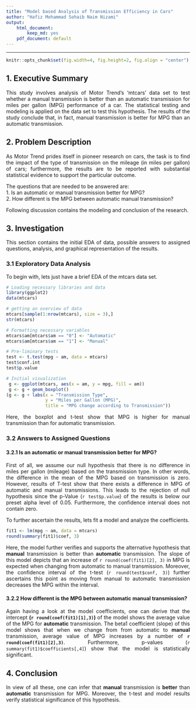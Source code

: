 ```yaml
---
title: "Model based Analysis of Transmission Efficiency in Cars"
author: "Hafiz Mohammad Sohaib Naim Nizami"
output: 
    html_document:
        keep_md: yes
    pdf_document: default
---
```


<!-- Sjustifying text -->
<style>
    body {
        text-align: justify;
    }
</style>
<hr>

```r
knitr::opts_chunk$set(fig.width=4, fig.height=2, fig.align = "center") 
```  
  
## 1. Executive Summary  

This study involves analysis of Motor Trend's 'mtcars' data set to test whether a manual transmission is better than an automatic transmission for miles per gallon (MPG) performance of a car. The statistical testing and modeling is applied on the data set to test this hypothesis. The results of the study conclude that, in fact, manual transmission is better for MPG than an automatic transmission.  

## 2. Problem Description  

As Motor Trend prides itself in pioneer research on cars, the task is to find the impact of the type of transmission on the mileage (in miles per gallon) of cars; furthermore, the results are to be reported with substantial statistical evidence to support the particular outcome.  

The questions that are needed to be answered are:  
1. Is an automatic or manual transmission better for MPG?  
2. How different is the MPG between automatic manual transmission?  

Following discussion contains the modeling and conclusion of the research.  

</hr>

## 3. Investigation  

This section contains the initial EDA of data, possible answers to assigned questions, analysis, and graphical representation of the results.  

### 3.1 Exploratory Data Analysis  

To begin with, lets just have a brief EDA of the mtcars data set.
```r
# Loading necessary libraries and data
library(ggplot2)
data(mtcars)

# getting an overview of data
mtcars[sample(1:nrow(mtcars), size = 3),]
str(mtcars)

# Formatting necessary variables
mtcars$am[mtcars$am == "0"] <- "Automatic"
mtcars$am[mtcars$am == "1"] <- "Manual"

# Pre-liminary tests
test <- t.test(mpg ~ am, data = mtcars)
test$conf.int
test$p.value
```

```r
# Initial visualization 
 g <- ggplot(mtcars, aes(x = am, y = mpg, fill = am))
 g <- g + geom_boxplot()
(g <- g + labs(x = "Transmission Type", 
               y = "Miles per Gallon (MPG)", 
               title = "MPG change according to Transmission"))
```    
  
Here, the boxplot and t-test show that MPG is higher for manual transmission than for automatic transmission.  

### 3.2 Answers to Assigned Questions  

#### 3.2.1 Is an automatic or manual transmission better for MPG?  

First of all, we assume our null hypothesis that there is no difference in miles per gallon (mileage) based on the transmission type. In other words, the difference in the mean of the MPG based on transmission is zero. However, results of T-test show that there exists a difference in MPG of automatic and manual transmissions. This leads to the rejection of null hypothesis since the p-Value (`r test$p.value`) of the results is below our preset alpha level of 0.05. Furthermore, the confidence interval does not contain zero.  
  
To further ascertain the results, lets fit a model and analyze the coefficients.
```r
fit1 <- lm(mpg ~ am, data = mtcars)
round(summary(fit1)$coef, 3)
```
Here, the model further verifies and supports the alternative hypothesis that **manual** transmission is better than **automatic** transmission. The slope of this model depicts that an increase of `r round(coef(fit1)[2], 3)` in MPG is expected when changing from automatic to manual transmission. Moreover, the confidence interval of the t-test (`r round(test$conf, 3)`) further ascertains this point as moving from manual to automatic transmission decreases the MPG within the interval.  

#### 3.2.2 How different is the MPG between automatic manual transmission?  
  
Again having a look at the model coefficients, one can derive that the intercept **(`r round(coef(fit1)[1],3)`)** of the model shows the average value of the MPG for **automatic** transmission. The beta1 coefficient (slope) of this model shows that when we change from from automatic to **manual** transmission, average value of MPG increases by a number of **`r round(coef(fit1)[2],3)`**. Furthermore, p-values (`r summary(fit1)$coefficients[,4]`) show that the model is statistically significant.  

## 4. Conclusion  
In view of all these, one can infer that **manual** transmission is **better** than **automatic** transmission for MPG. Moreover, the t-test and model results verify statistical significance of this hypothesis.